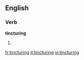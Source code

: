 
==English==

===Verb===
'''tincturing'''

# {{present participle of|tincture}}

[[fr:tincturing]]
[[it:tincturing]]
[[vi:tincturing]]